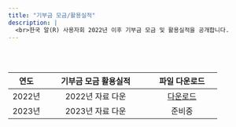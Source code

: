 ```yaml
---
title: "기부금 모금/활용실적"
description: |
  <br>한국 알(R) 사용자회 2022년 이후 기부금 모금 및 활용실적을 공개합니다.
---
```


<br>
<br>

|  연도  | 기부금 모금 활용실적 | 파일 다운로드 |
|:------:|:--------------------:|:-------------:|
| 2022년 |   2022년 자료 다운   |   [다운로드](data/[2022] 기부금 모금액 및 활용실적.pdf) |
| 2023년 |   2023년 자료 다운   |   준비중 |
